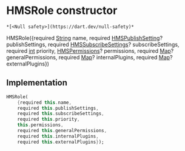 # HMSRole constructor

    *[<Null safety>](https://dart.dev/null-safety)*

HMSRole({required [String](https://api.flutter.dev/flutter/dart-core/String-class.html) name, required [HMSPublishSetting](../../model_hms_publish_setting/HMSPublishSetting-class)? publishSettings, required [HMSSubscribeSettings](../../model_hms_subscribe_settings/HMSSubscribeSettings-class)? subscribeSettings, required [int](https://api.flutter.dev/flutter/dart-core/int-class.html) priority, [HMSPermissions](../../model_hms_permissions/HMSPermissions-class)? permissions, required [Map](https://api.flutter.dev/flutter/dart-core/Map-class.html)? generalPermissions, required [Map](https://api.flutter.dev/flutter/dart-core/Map-class.html)? internalPlugins, required [Map](https://api.flutter.dev/flutter/dart-core/Map-class.html)? externalPlugins})

## Implementation

```dart
HMSRole(
    {required this.name,
    required this.publishSettings,
    required this.subscribeSettings,
    required this.priority,
    this.permissions,
    required this.generalPermissions,
    required this.internalPlugins,
    required this.externalPlugins});
```
